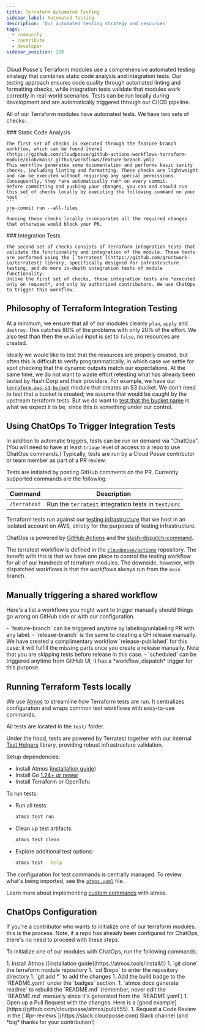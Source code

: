 ```yaml
---
title: Terraform Automated Testing
sidebar_label: Automated Testing
description: 'Our automated testing strategy and resources'
tags:
  - community
  - contribute
  - developer
sidebar_position: 200
---
```



<Intro>
Cloud Posse's Terraform modules use a comprehensive automated testing strategy that combines static code analysis and integration tests. Our testing approach ensures code quality through automated linting and formatting checks, while integration tests validate that modules work correctly in real-world scenarios. Tests can be run locally during development and are automatically triggered through our CI/CD pipeline.
</Intro>

All of our Terraform modules have automated tests. We have two sets of checks:

<Steps>
  <Step>
    ### <StepNumber/> Static Code Analysis

    The first set of checks is executed through the feature-branch workflow, which can be found [here](https://github.com/cloudposse/github-actions-workflows-terraform-module/blob/main/.github/workflows/feature-branch.yml)
    This workflow generates some documentation and performs basic sanity checks, including linting and formatting. These checks are lightweight and can be executed without requiring any special permissions. Consequently, they *are automatically run* on every commit.
    Before committing and pushing your changes, you can and should run this set of checks locally by executing the following command on your host
    ```
    pre-commit run --all-files
    ```
    Running these checks locally incorporates all the required changes that otherwise would block your PR.
  </Step>
  <Step>
    ### <StepNumber/> Integration Tests

    The second set of checks consists of Terraform integration tests that validate the functionality and integration of the module. These tests are performed using the [`terratest`](https://github.com/gruntwork-io/terratest) library, specifically designed for infrastructure testing, and do more in-depth integration tests of module functionality.
    Unlike the first set of checks, these integration tests are *executed only on request*, and only by authorized contributors. We use ChatOps to trigger this workflow.
  </Step>
</Steps>

## Philosophy of Terraform Integration Testing

At a minimum, we ensure that all of our modules cleanly `plan`, `apply` and `destroy`. This catches 80% of the problems with only 20% of the effort. We also test than then the `enabled` input is set to `false`, no resources are created.

Ideally we would like to test that the resources are properly created, but often this is difficult to verify programmatically, in which case we settle for spot checking that the dynamic outputs match our expectations. At the same time, we do not want to waste effort retesting what has already been tested by HashiCorp and their providers. For example, we have our [`terraform-aws-s3-bucket`](https://github.com/cloudposse/terraform-aws-s3-bucket) module that creates an S3 bucket. We don't need to test that a bucket is created; we assume that would be caught by the upstream terraform tests. But we do want to [test that the bucket name](https://github.com/cloudposse/terraform-aws-s3-bucket/blob/master/test/src/examples_complete_test.go#L38) is what we expect it to be, since this is something under our control.

## Using ChatOps To Trigger Integration Tests

In addition to automatic triggers, tests can be run on demand via "ChatOps". (You will need to have at least `triage` level of access to a repo to use ChatOps commands.) Typically, tests are run by a Cloud Posse contributor or team member as part of a PR review.

Tests are initiated by posting GitHub comments on the PR. Currently supported commands are the following:

| Command      | Description                                         |
| ------------ | --------------------------------------------------- |
| `/terratest` | Run the `terratest` integration tests in `test/src` |


Terraform tests run against our [testing infrastructure](https://github.com/cloudposse/testing.cloudposse.co) that we host in an isolated account on AWS, strictly for the purposes of testing infrastructure.

ChatOps is powered by [GitHub Actions](https://github.com/features/actions) and the [slash-dispatch-command](https://github.com/peter-evans/slash-command-dispatch).

The terratest workflow is defined in the [`cloudposse/actions`](https://github.com/cloudposse/actions/blob/master/.github/workflows/terratest-command.yml) repository. The benefit with this is that we have one place to control the testing
workflow for all of our hundreds of terraform modules. The downside, however, with dispatched workflows is that the _workflows_ always run from the `main` branch.

## Manually triggering a shared workflow
Here's a list a workflows you might want to trigger manually should things go wrong on GitHub side or with our configuration.

<Steps>
  - `feature-branch` can be triggered anytime by labeling/unlabeling PR with any label.
  - `release-branch` is the same to creating a GH release manually. We have created a complimentary workflow `release-published` for this case: it will fulfill the missing parts once you create a release manually. Note that you are skipping tests before release in this case.
  - `scheduled` can be triggered anytime from GitHub UI, it has a *workflow_dispatch* trigger for this purpose.
</Steps>

## Running Terraform Tests locally

We use [Atmos](https://atmos.tools) to streamline how Terraform tests are run. It centralizes configuration and wraps common test workflows with easy-to-use commands.

All tests are located in the `test/` folder.

Under the hood, tests are powered by Terratest together with our internal [Test Helpers](https://github.com/cloudposse/test-helpers) library, providing robust infrastructure validation.

Setup dependencies:
- Install Atmos ([installation guide](https://atmos.tools/install/))
- Install Go [1.24+ or newer](https://go.dev/doc/install)
- Install Terraform or OpenTofu

To run tests:

- Run all tests:
  ```sh
  atmos test run
  ```
- Clean up test artifacts:
  ```sh
  atmos test clean
  ```
- Explore additional test options:
  ```sh
  atmos test --help
  ```
The configuration for test commands is centrally managed. To review what's being imported, see the [`atmos.yaml`](https://raw.githubusercontent.com/cloudposse/.github/refs/heads/main/.github/atmos/terraform-module.yaml) file.

Learn more about implementing [custom commands](https://atmos.tools/core-concepts/custom-commands/) with atmos.

## ChatOps Configuration

If you're a contributor who wants to initialize one of our terraform modules, this is the process. Note, if a repo has already been configured for ChatOps, there's no need to proceed with these steps.

To initialize one of our modules with ChatOps, run the following commands:

<Steps>
  1. Install Atmos ([installation guide](https://atmos.tools/install/))
  1. `git clone` the terraform module repository
  1. `cd $repo` to enter the repository directory
  1. `git add *` to add the changes
  1. Add the build badge to the `README.yaml` under the `badges` section.
  1. `atmos docs generate readme` to rebuild the `README.md` (remember, never edit the `README.md` manually since it's generated from the `README.yaml`)
  1. Open up a Pull Request with the changes. Here is a [good example](https://github.com/cloudposse/atmos/pull/555).
  1. Request a Code Review in the [`#pr-reviews`](https://slack.cloudposse.com) Slack channel (and *big* thanks for your contribution!)
</Steps>
